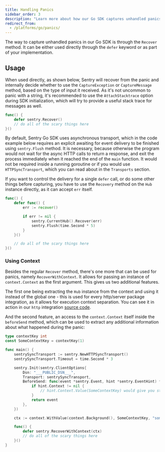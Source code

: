 ```yaml
---
title: Handling Panics
sidebar_order: 3
description: "Learn more about how our Go SDK captures unhandled panics."
redirect_from:
  - /platforms/go/panics/
---
```


The way to capture unhandled panics in our Go SDK is through the `Recover` method. It can be either used directly through the `defer` keyword or as part of your implementation.

## Usage

When used directly, as shown below, Sentry will recover from the panic and internally decide whether to use the `CaptureException` or `CaptureMessage` method, based on the type of input it received.
As it's not uncommon to panic with a string, it's recommended to use the `AttachStacktrace` option during SDK initialization, which will try to provide a useful stack trace for messages as well.

```go
func() {
	defer sentry.Recover()
	// do all of the scary things here
}()
```

By default, Sentry Go SDK uses asynchronous transport, which in the code example below requires an explicit awaiting for event delivery to be finished using `sentry.Flush` method. It is necessary, because otherwise the program would not wait for the async HTTP calls to return a response, and exit the process immediately when it reached the end of the `main` function. It would not be required inside a running goroutine or if you would use `HTTPSyncTransport`, which you can read about in the `Transports` section.

If you want to control the delivery for a single `defer` call, or do some other things before capturing, you have to use the `Recovery` method on the `Hub` instance directly, as it can accept `err` itself.

```go
func() {
	defer func() {
		err := recover()

		if err != nil {
			sentry.CurrentHub().Recover(err)
			sentry.Flush(time.Second * 5)
		}
	}()

	// do all of the scary things here
}()
```

### Using Context

Besides the regular `Recover` method, there's one more that can be used for panics, namely `RecoverWithContext`.
It allows for passing an instance of `context.Context` as the first argument. This gives us two additional features.

The first one being extracting the `Hub` instance from the context and using it instead of the global one - this is used for every http/server package integration, as it allows for execution context separation. You can see it in action in our `http` integration [source code](https://github.com/getsentry/sentry-go/blob/383614eaf2e038cf3a6d2022c56fb206589efe11/http/sentryhttp.go#L50-L91).

And the second feature, an access to the `context.Context` itself inside the `beforeSend` method, which can be used to extract any additional information about what happened during the panic:

```go
type contextKey int
const SomeContextKey = contextKey(1)

func main() {
	sentrySyncTransport := sentry.NewHTTPSyncTransport()
	sentrySyncTransport.Timeout = time.Second * 3

	sentry.Init(sentry.ClientOptions{
		Dsn: "___PUBLIC_DSN___",
		Transport: sentrySyncTransport,
		BeforeSend: func(event *sentry.Event, hint *sentry.EventHint) *sentry.Event {
			if hint.Context != nil {
				// hint.Context.Value(SomeContextKey) would give you stored string that now can be attached to the event
			}
			return event
		},
	})

	ctx := context.WithValue(context.Background(), SomeContextKey, "some details about your panic")

	func() {
		defer sentry.RecoverWithContext(ctx)
		// do all of the scary things here
	}()
}
```
